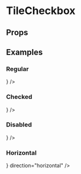 
<Meta title="UI/TileCheckbox" component={TileCheckbox} />

# TileCheckbox

## Props

<Props of={TileCheckbox} />

## Examples

### Regular

<Canvas>
  <Story name="Tile checkbox">
    <TileCheckbox title="Checkbox" icon={<AirplaySharp />} />
  </Story>
</Canvas>

### Checked

<Canvas>
  <Story name="Checked">
    <TileCheckbox title="Checkbox" checked icon={<AirplaySharp />} />
  </Story>
</Canvas>

### Disabled

<Canvas>
  <Story name="Disabled">
    <TileCheckbox title="Checkbox" disabled icon={<AirplaySharp />} />
  </Story>
</Canvas>

### Horizontal

<Canvas>
  <Story name="Horizontal">
    <TileCheckbox
      checked
      title="Checkbox"
      icon={<AirplaySharp />}
      direction="horizontal"
    />
  </Story>
</Canvas>
